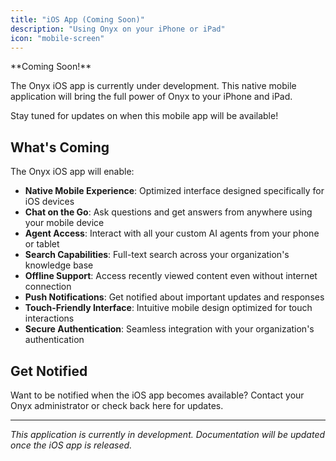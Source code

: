 ```yaml
---
title: "iOS App (Coming Soon)"
description: "Using Onyx on your iPhone or iPad"
icon: "mobile-screen"
---
```


<Info>
**Coming Soon!** 

The Onyx iOS app is currently under development. This native mobile application will bring the full power of Onyx to your iPhone and iPad.

Stay tuned for updates on when this mobile app will be available!
</Info>

## What's Coming

The Onyx iOS app will enable:

- **Native Mobile Experience**: Optimized interface designed specifically for iOS devices
- **Chat on the Go**: Ask questions and get answers from anywhere using your mobile device
- **Agent Access**: Interact with all your custom AI agents from your phone or tablet
- **Search Capabilities**: Full-text search across your organization's knowledge base
- **Offline Support**: Access recently viewed content even without internet connection
- **Push Notifications**: Get notified about important updates and responses
- **Touch-Friendly Interface**: Intuitive mobile design optimized for touch interactions
- **Secure Authentication**: Seamless integration with your organization's authentication

## Get Notified

Want to be notified when the iOS app becomes available? Contact your Onyx administrator or check back here for updates.

---

*This application is currently in development. Documentation will be updated once the iOS app is released.* 